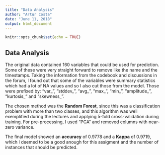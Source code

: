 ```yaml
---
title: "Data Analysis"
author: "Artur Costa"
date: "June 11, 2018"
output: html_document
---
```


```r
knitr::opts_chunk$set(echo = TRUE)
```

## Data Analysis

The original data contained 160 variables that could be used for prediction. Some of these were very straight forward to remove like the name and the timestamps.
Taking the information from the codebook and discussions in the forum, I found out that some of the variables were summary statistics which had a lot of NA values and so I also cut those from the model. Those were prefixed by: "var_", "stddev_", "avg_", "max_", "min_", "amplitude_", "kurtosis_" and "skewness_".

The chosen method was the **Random Forest**, since this was a classification problem with more than two classes, and this algorithm was well exemplified during the lectures and applying 5-fold cross-validation during training. For pre-processing, I used "PCA" and removed columns with near-zero variance.

The final model showed an **accuracy** of 0.9778 and a **Kappa** of 0.9719, which I deemed to be a good anough for this assigment and the number of instances that should be predicted.

